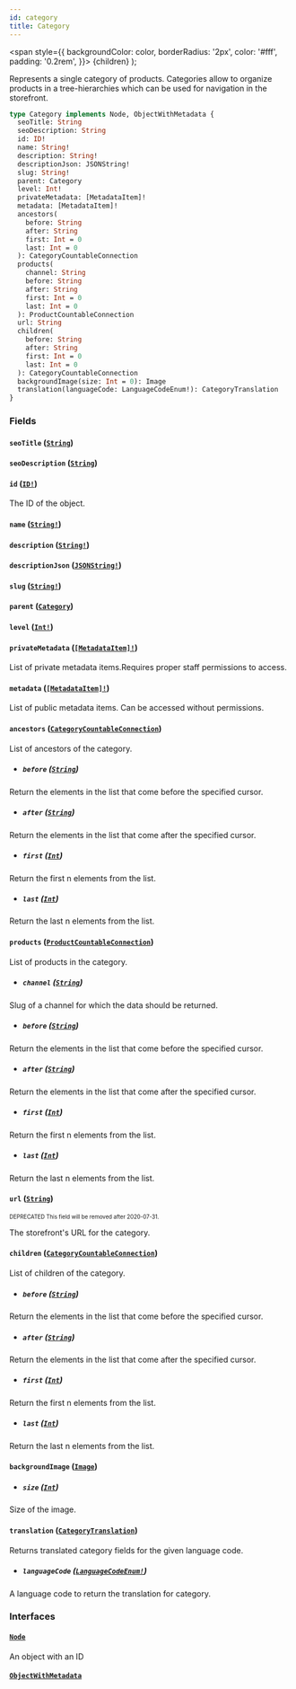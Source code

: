 ```yaml
---
id: category
title: Category
---
```


<span
style={{
      backgroundColor: color,
      borderRadius: '2px',
      color: '#fff',
      padding: '0.2rem',
    }}>
{children}
</span>
);

Represents a single category of products. Categories allow to organize products in a tree-hierarchies which can be used for navigation in the storefront.

```graphql
type Category implements Node, ObjectWithMetadata {
  seoTitle: String
  seoDescription: String
  id: ID!
  name: String!
  description: String!
  descriptionJson: JSONString!
  slug: String!
  parent: Category
  level: Int!
  privateMetadata: [MetadataItem]!
  metadata: [MetadataItem]!
  ancestors(
    before: String
    after: String
    first: Int = 0
    last: Int = 0
  ): CategoryCountableConnection
  products(
    channel: String
    before: String
    after: String
    first: Int = 0
    last: Int = 0
  ): ProductCountableConnection
  url: String
  children(
    before: String
    after: String
    first: Int = 0
    last: Int = 0
  ): CategoryCountableConnection
  backgroundImage(size: Int = 0): Image
  translation(languageCode: LanguageCodeEnum!): CategoryTranslation
}
```

### Fields

#### `seoTitle` ([`String`](/api-reference/scalars/string.mdx))

#### `seoDescription` ([`String`](/api-reference/scalars/string.mdx))

#### `id` ([`ID!`](/api-reference/scalars/id.mdx))

The ID of the object.

#### `name` ([`String!`](/api-reference/scalars/string.mdx))

#### `description` ([`String!`](/api-reference/scalars/string.mdx))

#### `descriptionJson` ([`JSONString!`](/api-reference/scalars/json-string.mdx))

#### `slug` ([`String!`](/api-reference/scalars/string.mdx))

#### `parent` ([`Category`](/api-reference/objects/category.mdx))

#### `level` ([`Int!`](/api-reference/scalars/int.mdx))

#### `privateMetadata` ([`[MetadataItem]!`](/api-reference/objects/metadata-item.mdx))

List of private metadata items.Requires proper staff permissions to access.

#### `metadata` ([`[MetadataItem]!`](/api-reference/objects/metadata-item.mdx))

List of public metadata items. Can be accessed without permissions.

#### `ancestors` ([`CategoryCountableConnection`](/api-reference/objects/category-countable-connection.mdx))

List of ancestors of the category.

- ##### `before` ([`String`](/api-reference/scalars/string.mdx))

Return the elements in the list that come before the specified cursor.

- ##### `after` ([`String`](/api-reference/scalars/string.mdx))

Return the elements in the list that come after the specified cursor.

- ##### `first` ([`Int`](/api-reference/scalars/int.mdx))

Return the first n elements from the list.

- ##### `last` ([`Int`](/api-reference/scalars/int.mdx))

Return the last n elements from the list.

#### `products` ([`ProductCountableConnection`](/api-reference/objects/product-countable-connection.mdx))

List of products in the category.

- ##### `channel` ([`String`](/api-reference/scalars/string.mdx))

Slug of a channel for which the data should be returned.

- ##### `before` ([`String`](/api-reference/scalars/string.mdx))

Return the elements in the list that come before the specified cursor.

- ##### `after` ([`String`](/api-reference/scalars/string.mdx))

Return the elements in the list that come after the specified cursor.

- ##### `first` ([`Int`](/api-reference/scalars/int.mdx))

Return the first n elements from the list.

- ##### `last` ([`Int`](/api-reference/scalars/int.mdx))

Return the last n elements from the list.

#### `url` ([`String`](/api-reference/scalars/string.mdx))

<sub><sup><Tag color="#ffba00">DEPRECATED</Tag> This field will be removed after 2020-07-31.</sup></sub>

The storefront's URL for the category.

#### `children` ([`CategoryCountableConnection`](/api-reference/objects/category-countable-connection.mdx))

List of children of the category.

- ##### `before` ([`String`](/api-reference/scalars/string.mdx))

Return the elements in the list that come before the specified cursor.

- ##### `after` ([`String`](/api-reference/scalars/string.mdx))

Return the elements in the list that come after the specified cursor.

- ##### `first` ([`Int`](/api-reference/scalars/int.mdx))

Return the first n elements from the list.

- ##### `last` ([`Int`](/api-reference/scalars/int.mdx))

Return the last n elements from the list.

#### `backgroundImage` ([`Image`](/api-reference/objects/image.mdx))

- ##### `size` ([`Int`](/api-reference/scalars/int.mdx))

Size of the image.

#### `translation` ([`CategoryTranslation`](/api-reference/objects/category-translation.mdx))

Returns translated category fields for the given language code.

- ##### `languageCode` ([`LanguageCodeEnum!`](/api-reference/enums/language-code-enum.mdx))

A language code to return the translation for category.

### Interfaces

#### [`Node`](/api-reference/interfaces/node.mdx)

An object with an ID

#### [`ObjectWithMetadata`](/api-reference/interfaces/object-with-metadata.mdx)
